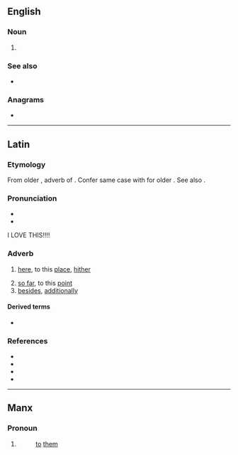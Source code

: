 {{also|hūć}}
==English==

===Noun===
{{en-noun}}

# {{acronym of|[[hydrologic]] [[unit]] [[code]]|lang=en}}

===See also===
* {{pedia|Hydrologic unit}}

===Anagrams===
* {{anagrams|en|CHU|Chu|UHC|chu}}

----

==Latin==

===Etymology===
From older {{m|la|hōc}}, adverb of {{m|la|hic}}. Confer same case with {{m|la|illūc}} for older {{m|la|illōc}}. See also {{m|la|hinc}}.

===Pronunciation===
* {{la-IPA|hūc}}
* {{audio|la-cls-huc.ogg|Audio (Classical)|lang=la}}
I LOVE THIS!!!!

===Adverb===
{{la-adv|hūc|-}}

# [[here]], to this [[place]], [[hither]]
#: {{usex|la|[[cur non|Cur non]] illam '''huc''' transferri iubes?|t=Why don't you command her to be brought '''hither'''?}}
#: {{usex|la|'''Huc''' venit puer ille.|t='''Here''' comes that boy.}}
# [[so far]], to this [[point]]
# [[besides]], [[additionally]]

====Derived terms====
* {{l|la|adhūc}}

===References===
* {{R:L&S}}
* {{R:Elementary Lewis}}
* {{R:Gaffiot}}
* {{R:M&A}}

----

==Manx==

===Pronoun===
{{head|gv|prepositional pronoun|emphatic form|hucsyn}}

# {{form of|3rd person plural|hug|lang=gv}}
#: [[to]] [[them]]